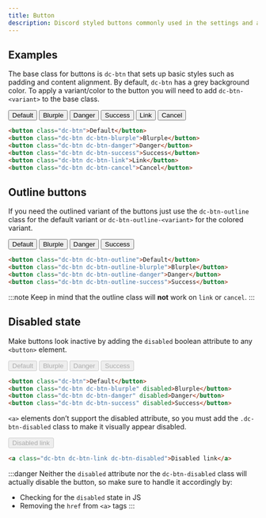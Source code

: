```yaml
---
title: Button
description: Discord styled buttons commonly used in the settings and as interaction component under embeds.
---
```




## Examples

The base class for buttons is `dc-btn` that sets up basic styles such as padding and content alignment. By default,
`dc-btn` has a grey background color. To apply a variant/color to the button you will need to add `dc-btn-<variant>` to
the base class.

<CodePreview>
    <Row>
      <Button>Default</Button>
      <Button variant={'blurple'}>Blurple</Button>
      <Button variant={'danger'}>Danger</Button>
      <Button variant={'success'}>Success</Button>
      <Button variant={'link'} as='a' href="https://edwin-shdw.de">Link</Button>
      <Button variant={'cancel'}>Cancel</Button>
    </Row>
</CodePreview>

```html
<button class="dc-btn">Default</button>
<button class="dc-btn dc-btn-blurple">Blurple</button>
<button class="dc-btn dc-btn-danger">Danger</button>
<button class="dc-btn dc-btn-success">Success</button>
<button class="dc-btn dc-btn-link">Link</button>
<button class="dc-btn dc-btn-cancel">Cancel</button>
```

## Outline buttons

If you need the outlined variant of the buttons just use the `dc-btn-outline` class for the default variant or
`dc-btn-outline-<variant>` for the colored variant.

<CodePreview>
    <Row>
      <Button variant={'outline'}>Default</Button>
      <Button variant={'outline-blurple'}>Blurple</Button>
      <Button variant={'outline-danger'}>Danger</Button>
      <Button variant={'outline-success'}>Success</Button>
    </Row>
</CodePreview>

```html
<button class="dc-btn dc-btn-outline">Default</button>
<button class="dc-btn dc-btn-outline-blurple">Blurple</button>
<button class="dc-btn dc-btn-outline-danger">Danger</button>
<button class="dc-btn dc-btn-outline-success">Success</button>
```

:::note
Keep in mind that the outline class will **not** work on `link` or `cancel`.
:::

## Disabled state

Make buttons look inactive by adding the `disabled` boolean attribute to any `<button>` element.

<CodePreview>
    <Row>
      <Button disabled>Default</Button>
      <Button variant={'blurple'} disabled>Blurple</Button>
      <Button variant={'danger'} disabled>Danger</Button>
      <Button variant={'success'} disabled>Success</Button>
    </Row>
</CodePreview>

```html
<button class="dc-btn">Default</button>
<button class="dc-btn dc-btn-blurple" disabled>Blurple</button>
<button class="dc-btn dc-btn-danger" disabled>Danger</button>
<button class="dc-btn dc-btn-success" disabled>Success</button>
```

`<a>` elements don’t support the disabled attribute, so you must add the `.dc-btn-disabled` class to
make it visually appear disabled.

<CodePreview>
  <Button variant={'link'} as={'a'} disabled>Disabled link</Button>
</CodePreview>

```html
<a class="dc-btn dc-btn-link dc-btn-disabled">Disabled link</a>
```

:::danger
Neither the `disabled` attribute nor the `dc-btn-disabled` class will actually disable the button, so make sure to
handle it accordingly by:

- Checking for the `disabled` state in JS
- Removing the `href` from `<a>` tags
:::
